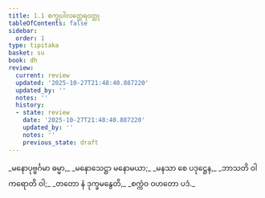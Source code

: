 ```yaml
---
title: 1.1 စက္ခုပါလတ္ထေရဝတ္ထု
tableOfContents: false
sidebar:
  order: 1
type: tipitaka
basket: su
book: dh
review:
  current: review
  updated: '2025-10-27T21:48:40.887220'
  updated_by: ''
  notes: ''
  history:
  - state: review
    date: '2025-10-27T21:48:40.887220'
    updated_by: ''
    notes: ''
    previous_state: draft
---
```



<ReviewStatus review={frontmatter.review} showDetails={true} />

<HypothesisAnnotation frontmatter={frontmatter} />

<DynamicBreadcrumb />

<Division number="1" book="dh" e="ch" v="18" p="13">

<Paragraph number="2" type="verses" book="dh">
_မနောပုဗ္ဗင်္ဂမာ ဓမ္မာ,_  
_မနောသေဋ္ဌာ မနောမယာ;_  
_မနသာ စေ ပဒုဋ္ဌေန,_  
_ဘာသတိ ဝါ ကရောတိ ဝါ;_  
_တတော နံ ဒုက္ခမနွေတိ,_  
_စက္ကံဝ ဝဟတော ပဒံ._
</Paragraph>
</Division>